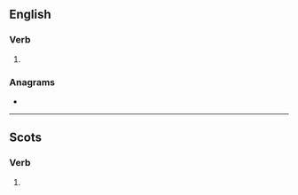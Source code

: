 {{also|Boaks}}
==English==

===Verb===
{{head|en|verb form}}

# {{en-third-person singular of|boak}}

===Anagrams===
* {{anagrams|en|Bosak|kobas}}

----

==Scots==

===Verb===
{{head|sco|verb form}}

# {{sco-third-person singular of|boak}}